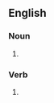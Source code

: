 ==English==

===Noun===
{{head|en|noun form}}

# {{plural of|bobble|lang=en}}

===Verb===
{{head|en|verb form}}

# {{en-third-person singular of|bobble}}